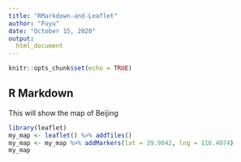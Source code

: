 ```yaml
---
title: "RMarkdown-and-Leaflet"
author: "Fuyu"
date: "October 15, 2020"
output: 
  html_document
---
```



```r
knitr::opts_chunk$set(echo = TRUE)
```

## R Markdown

This will show the map of Beijing

```r
library(leaflet)
my_map <- leaflet() %>% addTiles()
my_map <- my_map %>% addMarkers(lat = 39.9042, lng = 116.4074)
my_map
```
